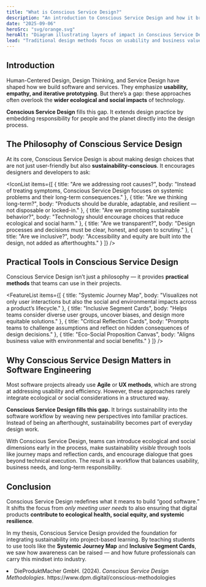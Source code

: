 ```yaml
---
title: "What is Conscious Service Design?"
description: "An introduction to Conscious Service Design and how it brings ecological and social responsibility into digital product development."
date: "2025-09-06"
heroSrc: "svg/orange.svg"
heroAlt: "Diagram illustrating layers of impact in Conscious Service Design"
lead: "Traditional design methods focus on usability and business value. Conscious Service Design goes further — integrating social equity, ecological responsibility, and systemic awareness into the software design process."
---
```


## Introduction

Human-Centered Design, Design Thinking, and Service Design have shaped how we build software and services. They emphasize **usability, empathy, and iterative prototyping**.
But there’s a gap: these approaches often overlook the **wider ecological and social impacts** of technology.

**Conscious Service Design** fills this gap. It extends design practice by embedding responsibility for people and the planet directly into the design process.

## The Philosophy of Conscious Service Design

At its core, Conscious Service Design is about making design choices that are not just user-friendly but also **sustainability-conscious**. It encourages designers and developers to ask:

<IconList
    items={[
        { title: "Are we addressing root causes?", body: "Instead of treating symptoms, Conscious Service Design focuses on systemic problems and their long-term consequences." },
        { title: "Are we thinking long-term?", body: "Products should be durable, adaptable, and resilient — not disposable or locked-in." },
        { title: "Are we promoting sustainable behavior?", body: "Technology should encourage choices that reduce ecological and social harm." },
        { title: "Are we transparent?", body: "Design processes and decisions must be clear, honest, and open to scrutiny." },
        { title: "Are we inclusive?", body: "Accessibility and equity are built into the design, not added as afterthoughts." }
    ]}
/>

## Practical Tools in Conscious Service Design

Conscious Service Design isn’t just a philosophy — it provides **practical methods** that teams can use in their projects.

<FeatureList
    items={[
        { title: "Systemic Journey Map", body: "Visualizes not only user interactions but also the social and environmental impacts across a product’s lifecycle." },
        { title: "Inclusive Segment Cards", body: "Helps teams consider diverse user groups, uncover biases, and design more equitable solutions." },
        { title: "Critical Reflection Cards", body: "Prompts teams to challenge assumptions and reflect on hidden consequences of design decisions." },
        { title: "Eco-Social Proposition Canvas", body: "Aligns business value with environmental and social benefits." }
    ]}
/>

## Why Conscious Service Design Matters in Software Engineering

Most software projects already use **Agile** or **UX methods**, which are strong at addressing usability and efficiency.
However, these approaches rarely integrate ecological or social considerations in a structured way.

**Conscious Service Design fills this gap.** It brings sustainability into the software workflow by weaving new perspectives into familiar practices. Instead of being an afterthought, sustainability becomes part of everyday design work.

With Conscious Service Design, teams can introduce ecological and social dimensions early in the process, make sustainability *visible* through tools like journey maps and reflection cards, and encourage dialogue that goes beyond technical execution. The result is a workflow that balances usability, business needs, and long-term responsibility.


## Conclusion

Conscious Service Design redefines what it means to build “good software.” It shifts the focus from *only meeting user needs* to also ensuring that digital products **contribute to ecological health, social equity, and systemic resilience**.

In my thesis, Conscious Service Design provided the foundation for integrating sustainability into project-based learning. By teaching students to use tools like the **Systemic Journey Map** and **Inclusive Segment Cards**, we saw how awareness can be raised — and how future professionals can carry this mindset into industry.

<References>
    <li>
        DieProduktMacher GmbH. (2024). <em>Conscious Service Design Methodologies</em>. https://www.dpm.digital/conscious-methodologies
    </li>
</References>

